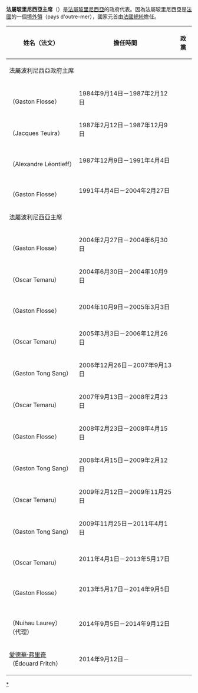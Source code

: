 {{法屬波利尼西亞政治}}
'''法屬玻里尼西亞主席'''（{{lang-fr|Président de la Polynésie française}}）是[[法屬玻里尼西亞|法屬玻里尼西亞]]的政府代表。因為法屬玻里尼西亞是[[法國|法國]]的一個[[境外領|境外領]]（pays d'outre-mer），國家元首由[[法國總統|法國總統]]擔任。

{|class=wikitable
! 姓名（法文）
! 擔任時間
! 政黨
|-
!colspan=4|法屬波利尼西亞政府主席
|-
| {{le|加斯东·弗罗斯|Gaston Flosse}}<br>（Gaston Flosse）
| 1984年9月14日－1987年2月12日 || {{le|人民陣線 (法屬玻里尼西亞)|Tahoera'a Huiraatira|人民陣線}}
|-
| {{le|雅克·特伊拉|Jacques Teuira}}<br>（Jacques Teuira）
| 1987年2月12日－1987年12月9日 || {{le|人民陣線 (法屬玻里尼西亞)|Tahoera'a Huiraatira|人民陣線}}
|-
| {{le|亚历山大·里昂蒂耶夫|Alexandre Léontieff}}<br>（Alexandre Léontieff）
| 1987年12月9日－1991年4月4日 ||  {{le|光 (法屬玻里尼西亞政黨)|Te Tiarama|光}}
|-
| {{le|加斯东·弗罗斯|Gaston Flosse}}<br>（Gaston Flosse）
| 1991年4月4日－2004年2月27日 || {{le|人民陣線 (法屬玻里尼西亞)|Tahoera'a Huiraatira|人民陣線}}
|-
!colspan=4|法屬波利尼西亞主席
|-
| {{le|加斯东·弗罗斯|Gaston Flosse}}<br>（Gaston Flosse）
| 2004年2月27日－2004年6月30日 || {{le|人民陣線 (法屬玻里尼西亞)|Tahoera'a Huiraatira|人民陣線}}
|-
| {{le|奧斯卡·特馬魯|Oscar Temaru}}<br>（Oscar Temaru）
| 2004年6月30日－2004年10月9日 || {{le|人民公僕 (法屬玻里尼西亞)|Tavini Huiraatira|人民公僕}}
|-
| {{le|加斯东·弗罗斯|Gaston Flosse}}<br>（Gaston Flosse）
| 2004年10月9日－2005年3月3日 || {{le|人民陣線 (法屬玻里尼西亞)|Tahoera'a Huiraatira|人民陣線}}
|-
| {{le|奧斯卡·特馬魯|Oscar Temaru}}<br>（Oscar Temaru）
| 2005年3月3日－2006年12月26日 || {{le|人民公僕 (法屬玻里尼西亞)|Tavini Huiraatira|人民公僕}}
|-
| {{le|加斯东·童桑|Gaston Tong Sang}}<br>（Gaston Tong Sang）
| 2006年12月26日－2007年9月13日 || {{le|人民陣線 (法屬玻里尼西亞)|Tahoera'a Huiraatira|人民陣線}}
|-
| {{le|奧斯卡·特馬魯|Oscar Temaru}}<br>（Oscar Temaru）
| 2007年9月13日－2008年2月23日 || {{le|人民公僕 (法屬玻里尼西亞)|Tavini Huiraatira|人民公僕}}
|-
| {{le|加斯东·弗罗斯|Gaston Flosse}}<br>（Gaston Flosse）
| 2008年2月23日－2008年4月15日 || {{le|人民陣線 (法屬玻里尼西亞)|Tahoera'a Huiraatira|人民陣線}}
|-
| {{le|加斯东·童桑|Gaston Tong Sang}}<br>（Gaston Tong Sang）
| 2008年4月15日－2009年2月12日 || {{le|玻里尼西亞，我們大家的家園|O Porinetia To Tatou Ai'a}}
|-
| {{le|奧斯卡·特馬魯|Oscar Temaru}}<br>（Oscar Temaru）
| 2009年2月12日－2009年11月25日 || {{le|人民公僕 (法屬玻里尼西亞)|Tavini Huiraatira|人民公僕}}
|-
| {{le|加斯东·童桑|Gaston Tong Sang}}<br>（Gaston Tong Sang）
| 2009年11月25日－2011年4月1日 || {{le|玻里尼西亞，我們大家的家園|O Porinetia To Tatou Ai'a}}
|-
| {{le|奧斯卡·特馬魯|Oscar Temaru}}<br>（Oscar Temaru）
| 2011年4月1日－2013年5月17日 || {{le|人民公僕 (法屬玻里尼西亞)|Tavini Huiraatira|人民公僕}}
|-
| {{le|加斯东·弗罗斯|Gaston Flosse}}<br>（Gaston Flosse）
| 2013年5月17日－2014年9月5日 || {{le|人民陣線 (法屬玻里尼西亞)|Tahoera'a Huiraatira|人民陣線}}
|-
| {{link-fr|尼奧·洛雷|Nuihau Laurey}}<br>（Nuihau Laurey）<br>（代理）
| 2014年9月5日－2014年9月12日 || {{le|人民陣線 (法屬玻里尼西亞)|Tahoera'a Huiraatira|人民陣線}}
|-
| [[愛德華·弗里奇|愛德華·弗里奇]]<br>（Édouard Fritch）
| 2014年9月12日－ || {{le|人民陣線 (法屬玻里尼西亞)|Tahoera'a Huiraatira|人民陣線}}
|}

{{大洋洲政府首脑}}

[[Category:法屬波利尼西亞主席|*]]
